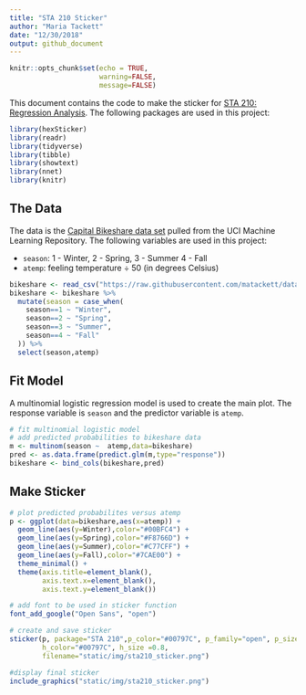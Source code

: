 ```yaml
---
title: "STA 210 Sticker"
author: "Maria Tackett"
date: "12/30/2018"
output: github_document
---
```


```r
knitr::opts_chunk$set(echo = TRUE,
                      warning=FALSE,
                      message=FALSE)
```

This document contains the code to make the sticker for [STA 210: Regression Analysis](https://www2.stat.duke.edu/courses/Spring19/sta210.001/). The following packages are used in this project: 

```r
library(hexSticker)
library(readr)
library(tidyverse)
library(tibble)
library(showtext)
library(nnet)
library(knitr)
```

## The Data

The data is the  [Capital Bikeshare data set](https://archive.ics.uci.edu/ml/datasets/bike+sharing+dataset) pulled from the UCI Machine Learning Repository. The following variables are used in this project:

- `season`: 1 - Winter, 2 - Spring, 3 - Summer 4 - Fall 
- `atemp`: feeling temperature &#247; 50 (in degrees Celsius)
<br> 

```r
bikeshare <- read_csv("https://raw.githubusercontent.com/matackett/data/master/capital-bikeshare.csv")    
bikeshare <- bikeshare %>%
  mutate(season = case_when(
    season==1 ~ "Winter",
    season==2 ~ "Spring",
    season==3 ~ "Summer",
    season==4 ~ "Fall"
  )) %>% 
  select(season,atemp)
```

## Fit Model

A multinomial logistic regression model is used to create the main plot. The response variable is `season` and the predictor variable is `atemp`. 

```r
# fit multinomial logistic model 
# add predicted probabilities to bikeshare data
m <- multinom(season ~  atemp,data=bikeshare)
pred <- as.data.frame(predict.glm(m,type="response"))
bikeshare <- bind_cols(bikeshare,pred)
```

## Make Sticker

```r
# plot predicted probabilites versus atemp
p <- ggplot(data=bikeshare,aes(x=atemp)) + 
  geom_line(aes(y=Winter),color="#00BFC4") +
  geom_line(aes(y=Spring),color="#F8766D") +
  geom_line(aes(y=Summer),color="#C77CFF") +
  geom_line(aes(y=Fall),color="#7CAE00") +
  theme_minimal() +
  theme(axis.title=element_blank(),
        axis.text.x=element_blank(),
        axis.text.y=element_blank())
```

```r
# add font to be used in sticker function
font_add_google("Open Sans", "open")
```

```r
# create and save sticker
sticker(p, package="STA 210",p_color="#00797C", p_family="open", p_size=7.5, s_x=1, s_y=0.75, s_width=1.2, s_height=1, h_fill = "#FFFFFF", 
        h_color="#00797C", h_size =0.8,
        filename="static/img/sta210_sticker.png")
```

```r
#display final sticker
include_graphics("static/img/sta210_sticker.png")
```
